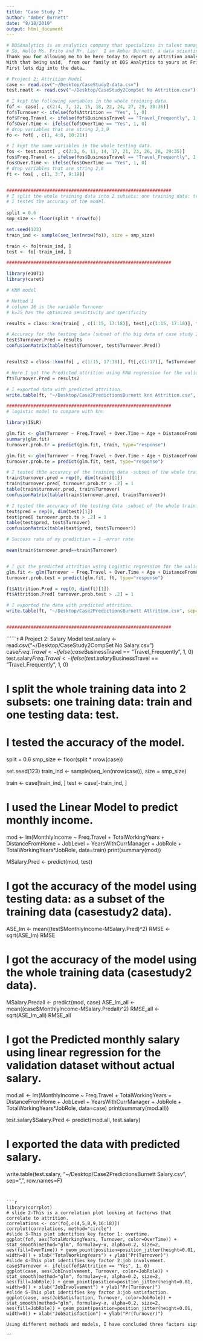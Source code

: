 ```yaml
---
title: "Case Study 2"
author: "Amber Burnett"
date: "8/18/2019"
output: html_document
---
```



```r
# DDSAnalytics is an analytics company that specializes in talent management solutions for Fortune 100 companies. Talent management is defined as the iterative process of developing and retaining employees. It may include workforce planning, employee training programs, identifying high-potential employees and reducing/preventing voluntary employee turnover (attrition). To gain a competitive edge over its competition, DDSAnalytics is planning to leverage data science for talent management. The executive leadership has identified predicting employee turnover as its first application of data science for talent management. My company hasthey  tasked my data science team to conduct an analysis of existing employee data for Frito-Lay.
# So, Hello Ms. Frito and Mr. Lay!  I am Amber Burnett, a data scientist for data analyticsdds.  My contact information is included here for your convenience.  
Thank you for allowing me to be here today to report my attrition analysis on your company.  I noticed your company prides itself on the phrase “Our associates are more than just members of our team.  They are part of our family.” 
With that being said,  from our family at DDS Analytics to yours at Frito Lay, we are here to support you by keeping members of this family together for years to come.  So, How might I help with your turnover here at Frito-Lay?
First lets dig into the data…
```

```r
# Project 2: Attrition Model
case <- read.csv("~/Desktop/CaseStudy2-data.csv")
test.noatt <- read.csv("~/Desktop/CaseStudy2CompSet No Attrition.csv")

# I kept the following variables in the whole training data.
fof <- case[ , c(2:4, 7, 12, 15, 18, 22, 24, 27, 29, 30:36)]
fof$Turnover <- ifelse(fof$Attrition == "Yes", 1, 0)
fof$Freq.Travel <- ifelse(fof$BusinessTravel == "Travel_Frequently", 1, 0)
fof$Over.Time <- ifelse(fof$OverTime == "Yes", 1, 0)
# drop variables that are string 2,3,9
fo <- fof[ , c(1, 4:8, 10:21)]

# I kept the same variables in the whole testing data.
fos <- test.noatt[ , c(2:3, 6, 11, 14, 17, 21, 23, 26, 28, 29:35)]
fos$Freq.Travel <- ifelse(fos$BusinessTravel == "Travel_Frequently", 1, 0)
fos$Over.Time <- ifelse(fos$OverTime == "Yes", 1, 0)
# drop variables that are string 2,8
ft <- fos[ , c(1, 3:7, 9:19)]


#############################################################
# I split the whole training data into 2 subsets: one training data: train and one testing data: test.
# I tested the accuracy of the model.
 
split = 0.6 
smp_size <- floor(split * nrow(fo))

set.seed(123)
train_ind <- sample(seq_len(nrow(fo)), size = smp_size)

train <- fo[train_ind, ]
test <- fo[-train_ind, ]

#############################################################

library(e1071)
library(caret)

# KNN model 

# Method 1
# column 16 is the variable Turnover
# k=25 has the optimized sensitivity and specificity

results = class::knn(train[ , c(1:15, 17:18)], test[,c(1:15, 17:18)], train$Turnover, k=25)

# Accuracy for the testing data (subset of the big data of case study 2)
test$Turnover.Pred = results
confusionMatrix(table(test$Turnover, test$Turnover.Pred))


results2 = class::knn(fo[ , c(1:15, 17:18)], ft[,c(1:17)], fo$Turnover, k=25)

# Here I got the Predicted attrition using KNN regression for the validation dataset without actual attrition
ft$Turnover.Pred = results2

# I exported data with predicted attrition.
write.table(ft, "~/Desktop/Case2PredictionsBurnett knn Attrition.csv", sep=",", row.names=F)

#############################################################
# logistic model to compare with knn

library(ISLR)

glm.fit <- glm(Turnover ~ Freq.Travel + Over.Time + Age + DistanceFromHome+ EnvironmentSatisfaction + JobInvolvement + JobSatisfaction + NumCompaniesWorked + RelationshipSatisfaction + StockOptionLevel + TotalWorkingYears + WorkLifeBalance + YearsSinceLastPromotion, data = train, family = binomial)
summary(glm.fit)
turnover.prob.tr = predict(glm.fit, train, type="response")

glm.fit <- glm(Turnover ~ Freq.Travel + Over.Time + Age + DistanceFromHome+ EnvironmentSatisfaction + JobInvolvement + JobSatisfaction + NumCompaniesWorked + RelationshipSatisfaction + StockOptionLevel + TotalWorkingYears + WorkLifeBalance + YearsSinceLastPromotion, data = test, family = binomial)
turnover.prob.te = predict(glm.fit, test, type="response")

# I tested th3e accuracy of the training data -subset of the whole training data (casestudy2data).
train$turnover.pred = rep(0, dim(train)[1])
train$turnover.pred[ turnover.prob.tr > .2] = 1
table(train$turnover.pred, train$Turnover)
confusionMatrix(table(train$turnover.pred, train$Turnover))

# I tested the accuracy of the testing data -subset of the whole training data (casestudy2data).
test$pred = rep(0, dim(test)[1])
test$pred[ turnover.prob.te > .2] = 1
table(test$pred, test$Turnover)
confusionMatrix(table(test$pred, test$Turnover))

# Success rate of my prediction = 1 -error rate

mean(train$turnover.pred==train$Turnover)


# I got the predicted attrition using Logistic regression for the validation dataset without actual attrition.
glm.fit <- glm(Turnover ~ Freq.Travel + Over.Time + Age + DistanceFromHome+ EnvironmentSatisfaction + JobInvolvement + JobSatisfaction + NumCompaniesWorked + RelationshipSatisfaction + StockOptionLevel + TotalWorkingYears + WorkLifeBalance + YearsSinceLastPromotion, data = fo, family = binomial)
turnover.prob.test = predict(glm.fit, ft, type="response")

ft$Attrition.Pred = rep(0, dim(ft)[1])
ft$Attrition.Pred[ turnover.prob.test > .2] = 1

# I exported the data with predicted attrition.
write.table(ft, "~/Desktop/Case2PredictionsBurnett Attrition.csv", sep=",", row.names=F)


#############################################################
```




``````r
# Project 2: Salary Model
test.salary <- read.csv("~/Desktop/CaseStudy2CompSet No Salary.csv")
case$Freq.Travel <- ifelse(case$BusinessTravel == "Travel_Frequently", 1, 0)
test.salary$Freq.Travel <- ifelse(test.salary$BusinessTravel == "Travel_Frequently", 1, 0)


#############################################################
# I split the whole training data into 2 subsets: one training data: train and one testing data: test.
# I tested the accuracy of the model.
 
split = 0.6 
smp_size <- floor(split * nrow(case))

set.seed(123)
train_ind <- sample(seq_len(nrow(case)), size = smp_size)

train <- case[train_ind, ]
test <- case[-train_ind, ]

#############################################################
# I used the Linear Model to predict monthly income.


mod <- lm(MonthlyIncome ~ Freq.Travel + TotalWorkingYears + DistanceFromHome + JobLevel + YearsWithCurrManager + JobRole + TotalWorkingYears*JobRole, data=train)
print(summary(mod))

MSalary.Pred <- predict(mod, test)

# I got the accuracy of the model using testing data: as a subset of the training data (casestudy2 data).
ASE_lm <- mean((test$MonthlyIncome-MSalary.Pred)^2)
RMSE <- sqrt(ASE_lm)
RMSE

# I got the accuracy of the model using the whole training data (casestudy2 data).
MSalary.Predall <- predict(mod, case)
ASE_lm_all <- mean((case$MonthlyIncome-MSalary.Predall)^2)
RMSE_all <- sqrt(ASE_lm_all)
RMSE_all

# I got the Predicted monthly salary using linear regression for the validation dataset without actual salary.

mod.all <- lm(MonthlyIncome ~ Freq.Travel + TotalWorkingYears + DistanceFromHome + JobLevel + YearsWithCurrManager + JobRole + TotalWorkingYears*JobRole, data=case)
print(summary(mod.all))

test.salary$Salary.Pred <- predict(mod.all, test.salary)

# I exported the  data with predicted salary.
write.table(test.salary, "~/Desktop/Case2PredictionsBurnett Salary.csv", sep=",", row.names=F)

#############################################################
```


```r
library(corrplot)
# slide 2-This is a correlation plot looking at factorws that correlate to attrition.
correlations <- cor(fo[,c(4,5,8,9,16:18)])
corrplot(correlations, method="circle")
#slide 3-This plot identifies key factor 1: overtime.  
ggplot(fof, aes(TotalWorkingYears, Turnover, color=OverTime)) + stat_smooth(method="glm", formula=y~x, alpha=0.2, size=2, aes(fill=OverTime)) + geom_point(position=position_jitter(height=0.01, width=0)) + xlab("TotalWorkingYears") + ylab("Pr(Turnover)")
#slide 4-This plot identifies key factor 2:job involvement.
case$Turnover <- ifelse(fof$Attrition == "Yes", 1, 0)
ggplot(case, aes(JobInvolvement, Turnover, color=JobRole)) + stat_smooth(method="glm", formula=y~x, alpha=0.2, size=2, aes(fill=JobRole)) + geom_point(position=position_jitter(height=0.01, width=0)) + xlab("JobInvolvement") + ylab("Pr(Turnover)")
#slide 5-This plot identifies key factor 3:job satisfaction.
ggplot(case, aes(JobSatisfaction, Turnover, color=JobRole)) + stat_smooth(method="glm", formula=y~x, alpha=0.2, size=2, aes(fill=JobRole)) + geom_point(position=position_jitter(height=0.01, width=0)) + xlab("JobSatisfaction") + ylab("Pr(Turnover)")
```

```r
Using different methods and models, I have concluded three factors signficantly affect Frito-Lay's attrition and turnover.  I have made recommendations and provided you with a custom salary model as a guideline to help keep employees with Frito_Lay.
```
















```
